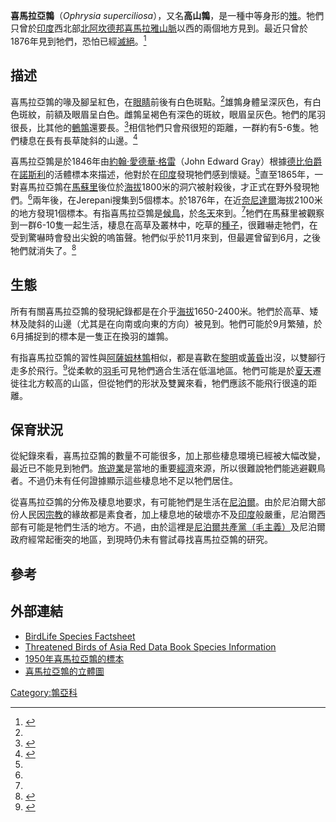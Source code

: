 {{speciesbox
| name = 喜馬拉亞鶉
| image = Ophrysia_superciliosa_hm.jpg
| image_width = 250px
| status = CR
| status_system = IUCN3.1
| status_ref = <ref>{{cite iucn|url=https://www.iucnredlist.org/details/22679141/0 |title=''Ophrysia superciliosa'' |author=BirdLife International |author-link=BirdLife International |year=2013 |access-date=26 November 2013|ref=harv}}</ref>
| genus = Ophrysia
| parent_authority = [[Charles_Lucien_Bonaparte|Bonaparte]], 1856
| species = superciliosa
| authority = ([[John_Edward_Gray|Gray, JE]], 1846)
| range_map = Ophrysia map.png
| synonyms = ''Rollulus superciliosus''<br/>''Malacortyx superciliaris''<br/>''Malacoturnix superciliaris''<ref>{{cite journal| pages=312–314| title=Further addenda to the Commentary on Dr Jerdon's 'Birds of India'|author=Blyth E| url=https://archive.org/stream/ibisns03brit#page/312/mode/2up/|year=1867| volume=3| issue=11|journal=Ibis|doi=10.1111/j.1474-919X.1867.tb06433.x}}</ref>
}}

'''喜馬拉亞鶉'''（''Ophrysia superciliosa''），又名'''高山鶉'''，是一種中等身形的[[雉|雉]]。牠們只曾於[[印度|印度]]西北部[[北阿坎德邦|北阿坎德邦]][[喜馬拉雅山脈|喜馬拉雅山脈]]以西的兩個地方見到。最近只曾於1876年見到牠們，恐怕已經[[滅絕|滅絕]]。<ref>{{Cite journal en|author=Ripley, S. D.|year=1952|title=Vanishing and extinct bird species of India|journal=J. Bombay Nat. Hist. Soc.|volume=50|pages=902-904}}</ref>

== 描述 ==
喜馬拉亞鶉的喙及腳呈紅色，在[[眼睛|眼睛]]前後有白色斑點。<ref name=fbi/>雄鶉身體呈深灰色，有白色斑紋，前額及眼眉呈白色。雌鶉呈褐色有深色的斑紋，眼眉呈灰色。牠們的尾羽很長，比其他的[[鵪鶉|鵪鶉]]還要長。<ref name=finn>{{Cite book en|author=Frank Finn|year=1911|title=The Game Birds of India & Asia|publisher=Cosmo|id=ISBN 81-7020-277-9}}</ref>相信牠們只會飛很短的距離，一群約有5-6隻。牠們棲息在長有長草陡斜的山邊。<ref>{{Cite book en|author=Rasmussen PC & JC Anderton|year=2005|title=Birds of South Asia: The Ripley Guide|publisher=Smithsonian Institution and Lynx Edicions|pages=129}}</ref>

喜馬拉亞鶉是於1846年由[[約翰·愛德華·格雷|約翰·愛德華·格雷]]（John Edward Gray）根據[[德比伯爵|德比伯爵]]在[[諾斯利|諾斯利]]的活體標本來描述，他對於在[[印度|印度]]發現牠們感到懷疑。<ref name=finn/>直至1865年，一對喜馬拉亞鶉在[[馬蘇里|馬蘇里]]後位於[[海拔|海拔]]1800米的洞穴被射殺後，才正式在野外發現牠們。<ref name=finn/>兩年後，在Jerepani搜集到5個標本。於1876年，在近[[奈尼達爾|奈尼達爾]]海拔2100米的地方發現1個標本。有指喜馬拉亞鶉是[[候鳥|候鳥]]，於[[冬天|冬天]]來到。<ref name=finn/>牠們在馬蘇里被觀察到一群6-10隻一起生活，棲息在高草及叢林中，吃草的[[種子|種子]]，很難嚇走牠們，在受到驚嚇時會發出尖銳的嗚笛聲。牠們似乎於11月來到，但最遲曾留到6月，之後牠們就消失了。<ref name=fbi>{{Cite book en|author=W. T. Blanford|chapter=Fauna of British India|title=Birds (volume 4)}}</ref>

== 生態 ==
所有有關喜馬拉亞鶉的發現紀錄都是在介乎[[海拔|海拔]]1650-2400米。牠們於高草、矮林及陡斜的山邊（尤其是在向南或向東的方向）被見到。牠們可能於9月繁殖，於6月捕捉到的標本是一隻正在換羽的雄鶉。

有指喜馬拉亞鶉的習性與[[阿薩姆林鶉|阿薩姆林鶉]]相似，都是喜歡在[[黎明|黎明]]或[[黃昏|黃昏]]出沒，以雙腳行走多於飛行。<ref>{{Cite book en|author=A. O. Hume|title=Stray Feathers vol. 9|year=1880/1881|pages=467-471}}</ref>從柔軟的[[羽毛|羽毛]]可見牠們適合生活在低溫地區。牠們可能是於[[夏天|夏天]]遷徙往北方較高的山區，但從牠們的形狀及雙翼來看，牠們應該不能飛行很遠的距離。

== 保育狀況 ==
從紀錄來看，喜馬拉亞鶉的數量不可能很多，加上那些棲息環境已經被大幅改變，最近已不能見到牠們。[[旅遊業|旅遊業]]是當地的重要[[經濟|經濟]]來源，所以很難說牠們能逃避觀鳥者。不過仍未有任何證據顯示這些棲息地不足以牠們居住。

從喜馬拉亞鶉的分佈及棲息地要求，有可能牠們是生活在[[尼泊爾|尼泊爾]]。由於尼泊爾大部份人民因[[宗教|宗教]]的緣故都是素食者，加上棲息地的破壞亦不及[[印度|印度]]般嚴重，尼泊爾西部有可能是牠們生活的地方。不過，由於這裡是[[尼泊爾共產黨（毛主義）|尼泊爾共產黨（毛主義）]]及尼泊爾政府經常起衝突的地區，到現時仍未有嘗試尋找喜馬拉亞鶉的研究。

== 參考 ==
{{reflist}}

== 外部連結 ==
* [http://www.birdlife.org/datazone/species/index.html?action=SpcHTMDetails.asp&sid=235&m=0 BirdLife Species Factsheet]{{Wayback|url=http://www.birdlife.org/datazone/species/index.html?action=SpcHTMDetails.asp&sid=235&m=0 |date=20090102223833 }}
* [https://web.archive.org/web/20061013182411/http://www.rdb.or.id/detailbird.php?id=245 Threatened Birds of Asia Red Data Book Species Information]
* [http://www.adikom.ch/ophrysia/s_430-98.jpg 1950年喜馬拉亞鶉的標本]{{Wayback|url=http://www.adikom.ch/ophrysia/s_430-98.jpg |date=20160304115051 }}
* [https://web.archive.org/web/20080530160348/http://nlbif.eti.uva.nl/naturalis/detail?lang=uk&id=44 喜馬拉亞鶉的立體圖]
{{雞形目|P.}}
{{Taxonbar|from=Q852146}}

[[Category:鶉亞科|Category:鶉亞科]]